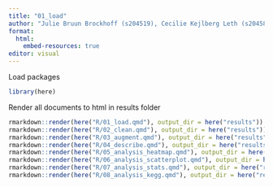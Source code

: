 ```yaml
---
title: "01_load"
author: "Julie Bruun Brockhoff (s204519), Cecilie Kejlberg Leth (s204584), Amalie Drud Nielsen (s204560), Chrysillis Hellemann Polhaus (s153664), Lise Lotte Eriksen (s154123)"
format: 
  html:
    embed-resources: true
editor: visual
---
```


Load packages

```r
library(here)
```

Render all documents to html in results folder

```r
rmarkdown::render(here("R/01_load.qmd"), output_dir = here("results"))
rmarkdown::render(here("R/02_clean.qmd"), output_dir = here("results"))
rmarkdown::render(here("R/03_augment.qmd"), output_dir = here("results"))
rmarkdown::render(here("R/04_describe.qmd"), output_dir = here("results"))
rmarkdown::render(here("R/05_analysis_heatmap.qmd"), output_dir = here("results"))
rmarkdown::render(here("R/06_analysis_scatterplot.qmd"), output_dir = here("results"))
rmarkdown::render(here("R/07_analysis_stats.qmd"), output_dir = here("results"))
rmarkdown::render(here("R/08_analysis_kegg.qmd"), output_dir = here("results"))
```
